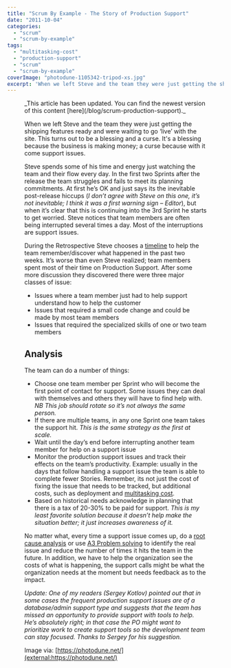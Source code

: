 ```yaml
---
title: "Scrum By Example - The Story of Production Support"
date: "2011-10-04"
categories: 
  - "scrum"
  - "scrum-by-example"
tags: 
  - "multitasking-cost"
  - "production-support"
  - "scrum"
  - "scrum-by-example"
coverImage: "photodune-1105342-tripod-xs.jpg"
excerpt: 'When we left Steve and the team they were just getting the shipping features ready and'
---
```




<Figure
  src={Photodune1105342TripodXs}
  alt="Tripod - image licensed from Photodune"
  caption="Tripod - image licensed from Photodune"
/>
_This article has been updated. You can find the newest version of this content [here](/blog/scrum-production-support)._

When we left Steve and the team they were just getting the shipping features ready and were waiting to go ‘live’ with the site. This turns out to be a blessing and a curse. It's a blessing because the business is making money; a curse because with it come support issues.

Steve spends some of his time and energy just watching the team and their flow every day. In the first two Sprints after the release the team struggles and fails to meet its planning commitments. At first he’s OK and just says its the inevitable post-release hiccups (_I don’t agree with Steve on this one, it’s not inevitable; I think it was a first warning sign – Editor_), but when it’s clear that this is continuing into the 3rd Sprint he starts to get worried. Steve notices that team members are often being interrupted several times a day. Most of the interruptions are support issues.

During the Retrospective Steve chooses a [timeline](external:https://www.energizedwork.com/weblog/2006/10/timeline-retrospective) to help the team remember/discover what happened in the past two weeks. It’s worse than even Steve realized; team members spent most of their time on Production Support. After some more discussion they discovered there were three major classes of issue:

- Issues where a team member just had to help support understand how to help the customer
- Issues that required a small code change and could be made by most team members
- Issues that required the specialized skills of one or two team members

## Analysis

The team can do a number of things:

- Choose one team member per Sprint who will become the first point of contact for support. Some issues they can deal with themselves and others they will have to find help with. _NB This job should rotate so it’s not always the same person._
- If there are multiple teams, in any one Sprint one team takes the support hit. _This is the same strategy as the first at scale._
- Wait until the day’s end before interrupting another team member for help on a support issue
- Monitor the production support issues and track their effects on the team’s productivity. Example: usually in the days that follow handling a support issue the team is able to complete fewer Stories. Remember, its not just the cost of fixing the issue that needs to be tracked, but additional costs, such as deployment and [multitasking cost](external:https://www.infoq.com/articles/multitasking-problems).
- Based on historical needs acknowledge in planning that there is a tax of 20-30% to be paid for support. _This is my least favorite solution because it doesn’t help make the situation better; it just increases awareness of it._

No matter what, every time a support issue comes up, do a [root cause analysis](external:https://www.energizedwork.com/weblog/2006/01/root-cause-analysis-using-5-whys) or use [A3 Problem solving](external:https://www.crisp.se/lean/a3-template) to identify the real issue and reduce the number of times it hits the team in the future. In addition, we have to help the organization see the costs of what is happening, the support calls might be what the organization needs at the moment but needs feedback as to the impact.

_Update: One of my readers (Sergey Kotlov) pointed out that in some cases the frequent production support issues are of a database/admin support type and suggests that the team has missed an opportunity to provide support with tools to help. He’s absolutely right; in that case the PO might want to prioritize work to create support tools so the development team can stay focused. Thanks to Sergey for his suggestion._

Image via: [https://photodune.net/](external:https://photodune.net/)
